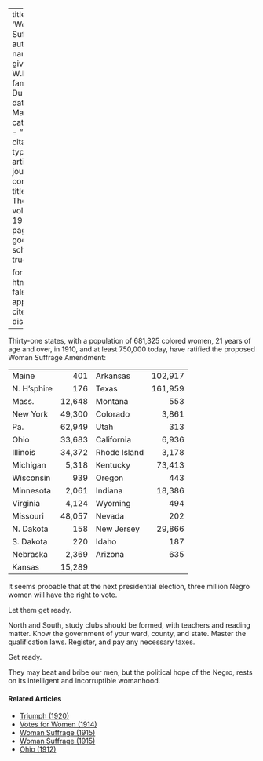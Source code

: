 
---
title: 'Woman Suffrage'
author:
  - name:
      given: W.E.B.
      family: Du Bois
date: Mar. 1920
categories: 
  - ""
citation: 
  type: article-journal
  container-title: The Crisis
  volume: 19
  issue: 5
  page: 234
google-scholar: true

format:
  html:
    toc: false
    appendix-cite-as: display
---


Thirty-one states, with a population of 681,325 colored women, 21 years of age and over, in 1910, and at least 750,000 today, have ratified the proposed Woman Suffrage Amendment:

|               |       |               |         |
| ------------- | ----: | ------------- | ------: |
| Maine         | 401   | Arkansas      | 102,917 |
| N. H'sphire  | 176   | Texas        | 161,959 |
| Mass.        | 12,648 | Montana      | 553     |
| New York     | 49,300 | Colorado     | 3,861   |
| Pa.          | 62,949 | Utah         | 313     |
| Ohio         | 33,683 | California   | 6,936   |
| Illinois     | 34,372 | Rhode Island | 3,178   |
| Michigan     | 5,318  | Kentucky     | 73,413  |
| Wisconsin    | 939    | Oregon       | 443     |
| Minnesota    | 2,061  | Indiana      | 18,386  |
| Virginia     | 4,124  | Wyoming      | 494     |
| Missouri     | 48,057 | Nevada       | 202     |
| N. Dakota    | 158    | New Jersey   | 29,866  |
| S. Dakota    | 220    | Idaho        | 187     |
| Nebraska     | 2,369  | Arizona      | 635     |
| Kansas       | 15,289 |              |         |

It seems probable that at the next presidential election, three million Negro women will have the right to vote.

Let them get ready.

North and South, study clubs should be formed, with teachers and reading matter. Know the government of your ward, county, and state. Master the qualification laws. Register, and pay any necessary taxes.

Get ready.

They may beat and bribe our men, but the political hope of the Negro, rests on its intelligent and incorruptible womanhood.

 

<!-- Similar articles start here -->
<div  class="clear-wrap"></div>

#### Related Articles

* [Triumph (1920)](/Volumes/20/06/triumph.html)
* [Votes for Women (1914)](/Volumes/08/04/votes_for_women.html)
* [Woman Suffrage (1915)](/Volumes/11/01/woman_suffrage.html)
* [Woman Suffrage (1915)](/Volumes/09/06/womansuffrage.html)
* [Ohio (1912)](/Volumes/04/04/ohio.html)

<!-- Similar articles end here -->